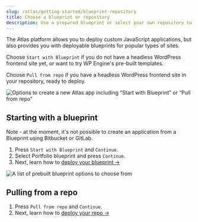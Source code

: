 ```yaml
---
slug: /atlas/getting-started/blueprint-repository
title: Choose a blueprint or repository
description: Use a prepared blueprint or select your own repository to deploy to Atlas.
---
```


The Atlas platform allows you to deploy custom JavaScript applications, but also provides you with deployable blueprints for popular types of sites.

Choose `Start with Blueprint` if you do not have a headless WordPress frontend site yet, or want to try WP Engine's pre-built templates.

Choose `Pull from repo` if you have a headless WordPress frontend site in your repository, ready to deploy.

![Options to create a new Atlas app including “Start with Blueprint” or “Pull from repo”](./assets/img/new-atlas-app.png)

## Starting with a blueprint

Note - at the moment, it's not possible to create an application from a Blueprint using Bitbucket or GitLab.

1. Press `Start with Blueprint` and `Continue`.
2. Select Portfolio blueprint and press `Continue`.
3. Next, learn how to [deploy your blueprint &#8594;](./deploy-from-blueprint)

![A list of prebuilt blueprint options to choose from](./assets/img/portfolio-ecomm-blueprint.png)

## Pulling from a repo

1. Press `Pull from repo` and `Continue`.
2. Next, learn how to [deploy your repo &#8594;](./deploy-from-existing-repo)
